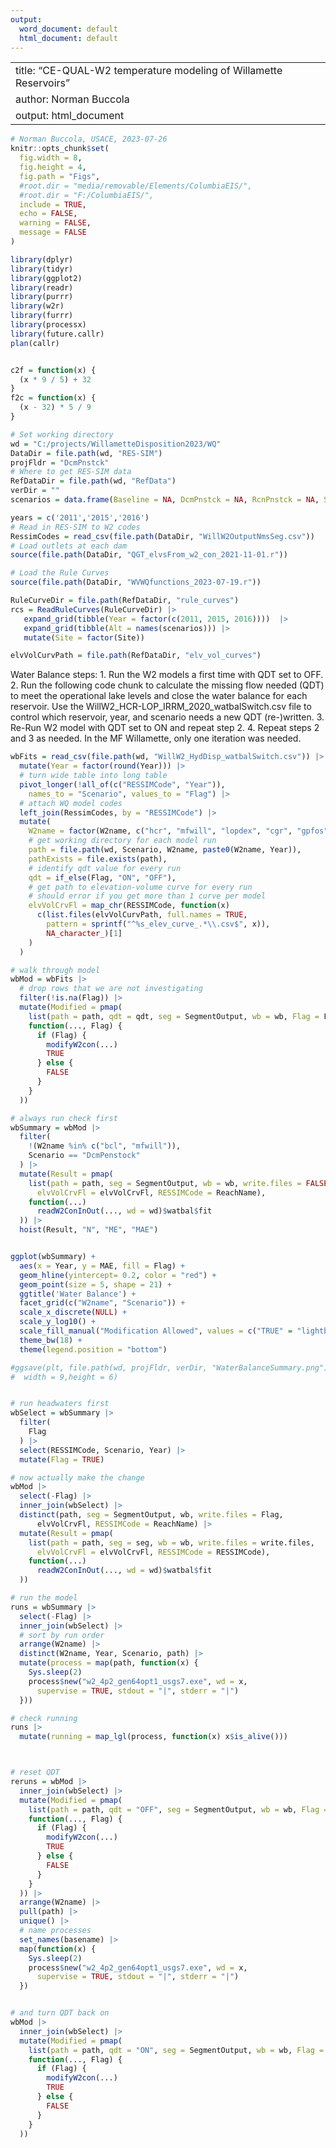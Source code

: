 ```yaml
---
output:
  word_document: default
  html_document: default
---
```

-----
title: "CE-QUAL-W2 temperature modeling of Willamette Reservoirs"
author: Norman Buccola
output: html_document
----

```r
# Norman Buccola, USACE, 2023-07-26
knitr::opts_chunk$set(
  fig.width = 8,
  fig.height = 4,
  fig.path = "Figs",
  #root.dir = "media/removable/Elements/ColumbiaEIS/",
  #root.dir = "F:/ColumbiaEIS/",
  include = TRUE,
  echo = FALSE,
  warning = FALSE,
  message = FALSE
)

library(dplyr)
library(tidyr)
library(ggplot2)
library(readr)
library(purrr)
library(w2r)
library(furrr)
library(processx)
library(future.callr)
plan(callr)


c2f = function(x) {
  (x * 9 / 5) + 32
}
f2c = function(x) {
  (x - 32) * 5 / 9
}

# Set working directory
wd = "C:/projects/WillametteDisposition2023/WQ"
DataDir = file.path(wd, "RES-SIM")
projFldr = "DcmPnstck"
# Where to get RES-SIM data
RefDataDir = file.path(wd, "RefData")
verDir = ""
scenarios = data.frame(Baseline = NA, DcmPnstck = NA, RcnPnstck = NA, StationService = NA)

years = c('2011','2015','2016')
# Read in RES-SIM to W2 codes
RessimCodes = read_csv(file.path(DataDir, "WillW2OutputNmsSeg.csv"))
# Load outlets at each dam
source(file.path(DataDir, "QGT_elvsFrom_w2_con_2021-11-01.r"))

# Load the Rule Curves
source(file.path(DataDir, "WVWQfunctions_2023-07-19.r"))

RuleCurveDir = file.path(RefDataDir, "rule_curves")
rcs = ReadRuleCurves(RuleCurveDir) |>
   expand_grid(tibble(Year = factor(c(2011, 2015, 2016))))  |>
   expand_grid(tibble(Alt = names(scenarios))) |>
   mutate(Site = factor(Site))

elvVolCurvPath = file.path(RefDataDir, "elv_vol_curves")
```

Water Balance steps:
1. Run the W2 models a first time with QDT set to OFF. 
2. Run the following code chunk to calculate the missing flow needed (QDT) to meet the operational lake levels and close the water balance for each reservoir. Use the WillW2_HCR-LOP_IRRM_2020_watbalSwitch.csv file to control which reservoir, year, and scenario needs a new QDT (re-)written. 
3. Re-Run W2 model with QDT set to ON and repeat step 2. 
4. Repeat steps 2 and 3 as needed. In the MF Willamette, only one iteration was needed.


```r
wbFits = read_csv(file.path(wd, "WillW2_HydDisp_watbalSwitch.csv")) |>
  mutate(Year = factor(round(Year))) |>
  # turn wide table into long table
  pivot_longer(!all_of(c("RESSIMCode", "Year")),
    names_to = "Scenario", values_to = "Flag") |>
  # attach WQ model codes
  left_join(RessimCodes, by = "RESSIMCode") |>
  mutate(
    W2name = factor(W2name, c("hcr", "mfwill", "lopdex", "cgr", "gpfos", "det", "bcl")),
    # get working directory for each model run
    path = file.path(wd, Scenario, W2name, paste0(W2name, Year)),
    pathExists = file.exists(path),
    # identify qdt value for every run
    qdt = if_else(Flag, "ON", "OFF"),
    # get path to elevation-volume curve for every run
    # should error if you get more than 1 curve per model
    elvVolCrvFl = map_chr(RESSIMCode, function(x)
      c(list.files(elvVolCurvPath, full.names = TRUE,
        pattern = sprintf("^%s_elev_curve_.*\\.csv$", x)),
        NA_character_)[1]
    )
  )

# walk through model
wbMod = wbFits |>
  # drop rows that we are not investigating
  filter(!is.na(Flag)) |>
  mutate(Modified = pmap(
    list(path = path, qdt = qdt, seg = SegmentOutput, wb = wb, Flag = Flag),
    function(..., Flag) {
      if (Flag) {
        modifyW2con(...)
        TRUE
      } else {
        FALSE
      }
    }
  ))
```


```r
# always run check first
wbSummary = wbMod |>
  filter(
    !(W2name %in% c("bcl", "mfwill")),
    Scenario == "DcmPenstock"
  ) |>
  mutate(Result = pmap(
    list(path = path, seg = SegmentOutput, wb = wb, write.files = FALSE,
      elvVolCrvFl = elvVolCrvFl, RESSIMCode = ReachName),
    function(...)
      readW2ConInOut(..., wd = wd)$watbal$fit
  )) |>
  hoist(Result, "N", "ME", "MAE")


ggplot(wbSummary) +
  aes(x = Year, y = MAE, fill = Flag) +
  geom_hline(yintercept= 0.2, color = "red") +
  geom_point(size = 5, shape = 21) +
  ggtitle('Water Balance') +
  facet_grid(c("W2name", "Scenario")) +
  scale_x_discrete(NULL) +
  scale_y_log10() +
  scale_fill_manual("Modification Allowed", values = c("TRUE" = "lightblue", "FALSE" = "grey70")) +
  theme_bw(18) +
  theme(legend.position = "bottom")

#ggsave(plt, file.path(wd, projFldr, verDir, "WaterBalanceSummary.png"),
#  width = 9,height = 6)


# run headwaters first
wbSelect = wbSummary |>
  filter(
    Flag
  ) |>
  select(RESSIMCode, Scenario, Year) |>
  mutate(Flag = TRUE)
```

```r
# now actually make the change
wbMod |>
  select(-Flag) |>
  inner_join(wbSelect) |>
  distinct(path, seg = SegmentOutput, wb, write.files = Flag,
      elvVolCrvFl, RESSIMCode = ReachName) |>
  mutate(Result = pmap(
    list(path = path, seg = seg, wb = wb, write.files = write.files,
      elvVolCrvFl = elvVolCrvFl, RESSIMCode = RESSIMCode),
    function(...)
      readW2ConInOut(..., wd = wd)$watbal$fit
  ))
```

```r
# run the model
runs = wbSummary |>
  select(-Flag) |>
  inner_join(wbSelect) |>
  # sort by run order
  arrange(W2name) |>
  distinct(W2name, Year, Scenario, path) |>
  mutate(process = map(path, function(x) {
    Sys.sleep(2)
    process$new("w2_4p2_gen64opt1_usgs7.exe", wd = x,
      supervise = TRUE, stdout = "|", stderr = "|")
  }))

# check running
runs |>
  mutate(running = map_lgl(process, function(x) x$is_alive()))




```


```r
# reset QDT
reruns = wbMod |>
  inner_join(wbSelect) |>
  mutate(Modified = pmap(
    list(path = path, qdt = "OFF", seg = SegmentOutput, wb = wb, Flag = Flag),
    function(..., Flag) {
      if (Flag) {
        modifyW2con(...)
        TRUE
      } else {
        FALSE
      }
    }
  )) |>
  arrange(W2name) |>
  pull(path) |>
  unique() |>
  # name processes
  set_names(basename) |>
  map(function(x) {
    Sys.sleep(2)
    process$new("w2_4p2_gen64opt1_usgs7.exe", wd = x,
      supervise = TRUE, stdout = "|", stderr = "|")
  })


# and turn QDT back on
wbMod |>
  inner_join(wbSelect) |>
  mutate(Modified = pmap(
    list(path = path, qdt = "ON", seg = SegmentOutput, wb = wb, Flag = Flag),
    function(..., Flag) {
      if (Flag) {
        modifyW2con(...)
        TRUE
      } else {
        FALSE
      }
    }
  ))
```

